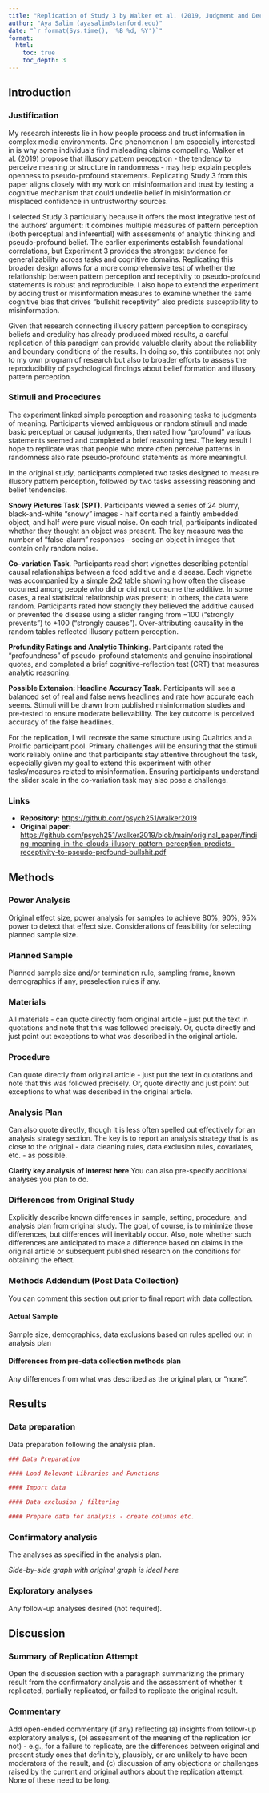 ```yaml
---
title: "Replication of Study 3 by Walker et al. (2019, Judgment and Decision Making)"
author: "Aya Salim (ayasalim@stanford.edu)"
date: "`r format(Sys.time(), '%B %d, %Y')`"
format:
  html:
    toc: true
    toc_depth: 3
---
```


## Introduction

### Justification

My research interests lie in how people process and trust information in complex media environments. One phenomenon I am especially interested in is why some individuals find misleading claims compelling. Walker et al. (2019) propose that illusory pattern perception - the tendency to perceive meaning or structure in randomness - may help explain people’s openness to pseudo-profound statements. Replicating Study 3 from this paper aligns closely with my work on misinformation and trust by testing a cognitive mechanism that could underlie belief in misinformation or misplaced confidence in untrustworthy sources.

I selected Study 3 particularly because it offers the most integrative test of the authors' argument: it combines multiple measures of pattern perception (both perceptual and inferential) with assessments of analytic thinking and pseudo-profound belief. The earlier experiments establish foundational correlations, but Experiment 3 provides the strongest evidence for generalizability across tasks and cognitive domains. Replicating this broader design allows for a more comprehensive test of whether the relationship between pattern perception and receptivity to pseudo-profound statements is robust and reproducible. I also hope to extend the experiment by adding trust or misinformation measures to examine whether the same cognitive bias that drives "bullshit receptivity" also predicts susceptibility to misinformation.

Given that research connecting illusory pattern perception to conspiracy beliefs and credulity has already produced mixed results, a careful replication of this paradigm can provide valuable clarity about the reliability and boundary conditions of the results. In doing so, this contributes not only to my own program of research but also to broader efforts to assess the reproducibility of psychological findings about belief formation and illusory pattern perception.

### Stimuli and Procedures

The experiment linked simple perception and reasoning tasks to judgments of meaning. Participants viewed ambiguous or random stimuli and made basic perceptual or causal judgments, then rated how “profound” various statements seemed and completed a brief reasoning test. The key result I hope to replicate was that people who more often perceive patterns in randomness also rate pseudo-profound statements as more meaningful.

In the original study, participants completed two tasks designed to measure illusory pattern perception, followed by two tasks assessing reasoning and belief tendencies.

**Snowy Pictures Task (SPT)**. Participants viewed a series of 24 blurry, black-and-white “snowy” images - half contained a faintly embedded object, and half were pure visual noise. On each trial, participants indicated whether they thought an object was present. The key measure was the number of "false-alarm" responses - seeing an object in images that contain only random noise.

**Co-variation Task**. Participants read short vignettes describing potential causal relationships between a food additive and a disease. Each vignette was accompanied by a simple 2x2 table showing how often the disease occurred among people who did or did not consume the additive. In some cases, a real statistical relationship was present; in others, the data were random. Participants rated how strongly they believed the additive caused or prevented the disease using a slider ranging from −100 ("strongly prevents") to +100 ("strongly causes"). Over-attributing causality in the random tables reflected illusory pattern perception.

**Profundity Ratings and Analytic Thinking**. Participants rated the "profoundness" of pseudo-profound statements and genuine inspirational quotes, and completed a brief cognitive-reflection test (CRT) that measures analytic reasoning.

**Possible Extension: Headline Accuracy Task**. Participants will see a balanced set of real and false news headlines and rate how accurate each seems. Stimuli will be drawn from published misinformation studies and pre-tested to ensure moderate believability. The key outcome is perceived accuracy of the false headlines.

For the replication, I will recreate the same structure using Qualtrics and a Prolific participant pool. Primary challenges will be ensuring that the stimuli work reliably online and that participants stay attentive throughout the task, especially given my goal to extend this experiment with other tasks/measures related to misinformation. Ensuring participants understand the slider scale in the co-variation task may also pose a challenge.

### Links

- **Repository:** [https://github.com/psych251/walker2019](https://github.com/psych251/walker2019)  
- **Original paper:** [https://github.com/psych251/walker2019/blob/main/original_paper/finding-meaning-in-the-clouds-illusory-pattern-perception-predicts-receptivity-to-pseudo-profound-bullshit.pdf](https://github.com/psych251/walker2019/blob/main/original_paper/finding-meaning-in-the-clouds-illusory-pattern-perception-predicts-receptivity-to-pseudo-profound-bullshit.pdf)


## Methods

### Power Analysis

Original effect size, power analysis for samples to achieve 80%, 90%, 95% power to detect that effect size.  Considerations of feasibility for selecting planned sample size.

### Planned Sample

Planned sample size and/or termination rule, sampling frame, known demographics if any, preselection rules if any.

### Materials

All materials - can quote directly from original article - just put the text in quotations and note that this was followed precisely.  Or, quote directly and just point out exceptions to what was described in the original article.

### Procedure	

Can quote directly from original article - just put the text in quotations and note that this was followed precisely.  Or, quote directly and just point out exceptions to what was described in the original article.

### Analysis Plan

Can also quote directly, though it is less often spelled out effectively for an analysis strategy section.  The key is to report an analysis strategy that is as close to the original - data cleaning rules, data exclusion rules, covariates, etc. - as possible.  

**Clarify key analysis of interest here**  You can also pre-specify additional analyses you plan to do.

### Differences from Original Study

Explicitly describe known differences in sample, setting, procedure, and analysis plan from original study.  The goal, of course, is to minimize those differences, but differences will inevitably occur.  Also, note whether such differences are anticipated to make a difference based on claims in the original article or subsequent published research on the conditions for obtaining the effect.

### Methods Addendum (Post Data Collection)

You can comment this section out prior to final report with data collection.

#### Actual Sample
  Sample size, demographics, data exclusions based on rules spelled out in analysis plan

#### Differences from pre-data collection methods plan
  Any differences from what was described as the original plan, or “none”.


## Results


### Data preparation

Data preparation following the analysis plan.
	
```r
### Data Preparation

#### Load Relevant Libraries and Functions

#### Import data

#### Data exclusion / filtering

#### Prepare data for analysis - create columns etc.
```

### Confirmatory analysis

The analyses as specified in the analysis plan.  

*Side-by-side graph with original graph is ideal here*

### Exploratory analyses

Any follow-up analyses desired (not required).  

## Discussion

### Summary of Replication Attempt

Open the discussion section with a paragraph summarizing the primary result from the confirmatory analysis and the assessment of whether it replicated, partially replicated, or failed to replicate the original result.  

### Commentary

Add open-ended commentary (if any) reflecting (a) insights from follow-up exploratory analysis, (b) assessment of the meaning of the replication (or not) - e.g., for a failure to replicate, are the differences between original and present study ones that definitely, plausibly, or are unlikely to have been moderators of the result, and (c) discussion of any objections or challenges raised by the current and original authors about the replication attempt.  None of these need to be long.
